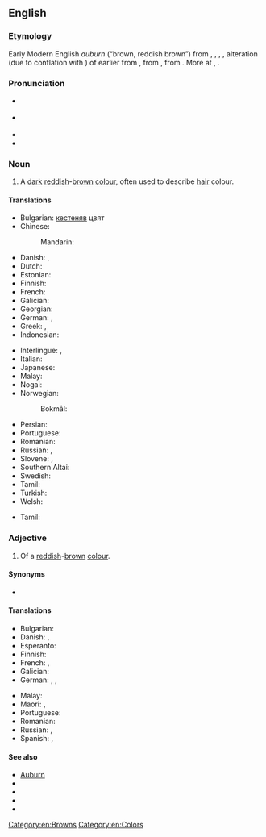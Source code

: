 {{also|Auburn}}
==English==

===Etymology===
Early Modern English ''auburn'' (“brown, reddish brown”) from {{inh|en|enm|aubourne}}, {{m|enm|abron}}, {{m|enm|abroune}}, {{m|enm|abrune||light brown, yellowish brown, blond}}, alteration (due to conflation with {{cog|enm|brun||brown}}) of earlier {{m|enm|auborne||yellowish-white, flaxen}} from {{der|en|fro|auborne}}, {{m|fro|alborne||blond, flaxen, off-white}} from {{der|en|ML.|alburnus||whitish}}, from {{der|en|la|albus||white}}. More at {{m|en|albino}}, {{m|en|brown}}.

===Pronunciation===
* {{a|US}} {{IPA|en|/ˈɔ.bɚn/}}
* {{q|[[cot-caught merger]]}} {{IPA|en|/ˈɑ.bɚn/}}
* {{rhymes|en|ɔːbə(ɹ)n}}
* {{audio|en|En-us-Auburn.ogg|Audio (US)}}

===Noun===
{{en-noun|~}}

# A [[dark]] [[reddish]]-[[brown]] [[colour]], often used to describe [[hair]] colour.
#: {{color panel|auburn|6B3232}}

====Translations====
{{trans-top|reddish-brown}}
* Bulgarian: [[кестеняв]] цвят
* Chinese:
*: Mandarin: {{t+|cmn|赤褐色|tr=chìhèsè|sc=Hani}}
* Danish: {{t|da|kastanjebrun}}, {{t|da|kastanjerød}}
* Dutch: {{t+|nl|kastanjebruin}}
* Estonian: {{t|et|punakaspruun}}
* Finnish: {{t+|fi|kastanjanruskea}}
* French: {{t+|fr|roux|m}}
* Galician: {{t|gl|roán}}
* Georgian: {{t|ka|ჟღალი|sc=Geor}}
* German: {{t|de|Rotbraun|n}}, {{t|de|Kastanienbraun|n}}
* Greek: {{t|el|καστανοκόκκινο|n|sc=Grek}}, {{t|el|καστανέρυθρο|n|sc=Grek}} {{qualifier|formally}}
* Indonesian: {{t|id|merah pirang}}
{{trans-mid}}
* Interlingue: {{t|ie|ross}}, {{t|ie|rubi-aurin}}
* Italian: {{t|it|biondo rame|m}}
* Japanese: {{t|ja|赤褐色|tr=せきかっしょく, sekikasshoku}}
* Malay: {{t|ms|perang kemerah-merahan}}
* Nogai: {{t|nog|куьрен}}
* Norwegian:
*: Bokmål: {{t|nb|kastanjebrun}}
* Persian: {{t+|fa|بور|tr=bur}}
* Portuguese: {{t|pt|[[castanho]]-[[avermelhado]]}}
* Romanian: {{t|ro|roșcat-cafeniu}}
* Russian: {{t+|ru|кра́сно-кори́чневый}} {{qualifier|цвет}}, {{t+|ru|тёмно-ры́жий}} {{qualifier|цвет}}
* Slovene: {{t|sl|kostanjeva|f}}, {{t|sl|kostanjevo rjava|f}}
* Southern Altai: {{t|alt|кӱреҥ}}
* Swedish: {{t|sv|kastanjebrun}}
* Tamil: {{t+|ta|செம்பட்டை}}
* Turkish: {{t+|tr|kumral}}
* Welsh: {{t|cy|coch-frown}}
{{trans-bottom}}

{{checktrans-top}}
* Tamil: {{t+check|ta|செம்பட்டை}}
{{trans-mid}}
{{trans-bottom}}

===Adjective===
{{en-adj}}

# Of a [[reddish]]-[[brown]] [[colour]].

====Synonyms====
* {{l|en|cupreous}}

====Translations====
{{trans-top|reddish-brown}}
* Bulgarian: {{t|bg|кестеняв}}
* Danish: {{t|da|kastanjebrun}}, {{t|da|kastanjerød}}
* Esperanto: {{t|eo|ruĝbruna}}
* Finnish: {{t+|fi|kastanjanruskea}}
* French: {{t+|fr|roux}}, {{t+|fr|auburn}}
* Galician: {{t+|gl|rubio}}
* German: {{t+|de|kastanienbraun}}, {{t+|de|rotbraun}}, {{t+|de|rötlichbraun}}
{{trans-mid}}
* Malay: {{t|ms|perang kemerah-merahan}}
* Maori: {{t|mi|urukehu}} {{qualifier|of hair colour}}, {{t|mi|kōkōwai}}
* Portuguese: {{t|pt|[[castanho]] [[avermelhado]]|m}}
* Romanian: {{t|ro|roșcat-cafeniu}}
* Russian: {{t+|ru|кра́сно-кори́чневый}}, {{t+|ru|тёмно-ры́жий}}
* Spanish: {{t+|es|castaño}}, {{t+|es|bermejo}}
{{trans-bottom}}

====See also====
* [[w:Auburn|Auburn]]
* {{l|en|redheaded}}
* {{l|en|titian}}
* {{l|en|Appendix:Colors}}
* {{pedialite|Auburn (color)}}

[[Category:en:Browns]]
[[Category:en:Colors]]